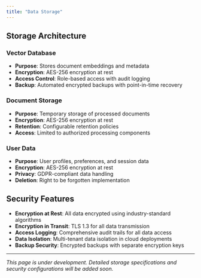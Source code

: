 ```yaml
---
title: "Data Storage"
---
```


## Storage Architecture

### Vector Database
- **Purpose**: Stores document embeddings and metadata
- **Encryption**: AES-256 encryption at rest
- **Access Control**: Role-based access with audit logging
- **Backup**: Automated encrypted backups with point-in-time recovery

### Document Storage
- **Purpose**: Temporary storage of processed documents
- **Encryption**: AES-256 encryption at rest
- **Retention**: Configurable retention policies
- **Access**: Limited to authorized processing components

### User Data
- **Purpose**: User profiles, preferences, and session data
- **Encryption**: AES-256 encryption at rest
- **Privacy**: GDPR-compliant data handling
- **Deletion**: Right to be forgotten implementation

## Security Features

- **Encryption at Rest**: All data encrypted using industry-standard algorithms
- **Encryption in Transit**: TLS 1.3 for all data transmission
- **Access Logging**: Comprehensive audit trails for all data access
- **Data Isolation**: Multi-tenant data isolation in cloud deployments
- **Backup Security**: Encrypted backups with separate encryption keys

---

*This page is under development. Detailed storage specifications and security configurations will be added soon.* 